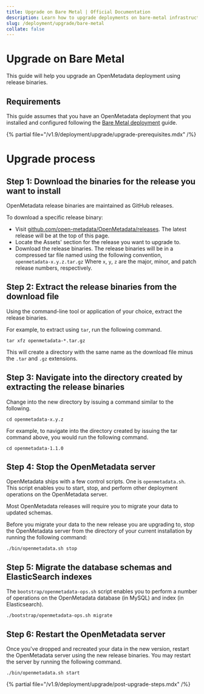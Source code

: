 ```yaml
---
title: Upgrade on Bare Metal | Official Documentation
description: Learn how to upgrade deployments on bare-metal infrastructure with versioning steps, rollback plans, and configuration tips.
slug: /deployment/upgrade/bare-metal
collate: false
---
```


# Upgrade on Bare Metal

This guide will help you upgrade an OpenMetadata deployment using release binaries.

## Requirements 

This guide assumes that you have an OpenMetadata deployment that you installed and configured following the
[Bare Metal deployment](/deployment/bare-metal) guide.

{% partial file="/v1.9/deployment/upgrade/upgrade-prerequisites.mdx" /%}

# Upgrade process

## Step 1: Download the binaries for the release you want to install

OpenMetadata release binaries are maintained as GitHub releases.

To download a specific release binary:

- Visit [github.com/open-metadata/OpenMetadata/releases](https://github.com/open-metadata/OpenMetadata/releases). The latest
  release will be at the top of this page. 
- Locate the Assets' section for the release you want to upgrade to. 
- Download the release binaries. The release binaries will be in a compressed tar file named using the following 
  convention, `openmetadata-x.y.z.tar.gz` Where `x`, `y`, `z` are the major, minor, and patch release numbers, respectively.

## Step 2: Extract the release binaries from the download file

Using the command-line tool or application of your choice, extract the release binaries. 

For example, to extract using `tar`, run the following command. 

```commandline
tar xfz openmetadata-*.tar.gz
```

This will create a directory with the same name as the download file minus the `.tar` and `.gz` extensions.

## Step 3: Navigate into the directory created by extracting the release binaries

Change into the new directory by issuing a command similar to the following.

```commandline
cd openmetadata-x.y.z
```

For example, to navigate into the directory created by issuing the tar command above, you would run the following
command.

```commandline
cd openmetadata-1.1.0
```

## Step 4: Stop the OpenMetadata server

OpenMetadata ships with a few control scripts. One is `openmetadata.sh`. This script enables you to start, stop, and
perform other deployment operations on the OpenMetadata server. 

Most OpenMetadata releases will require you to migrate your data to updated schemas. 

Before you migrate your data to the new release you are upgrading to, stop the OpenMetadata server from the
directory of your current installation by running the following command:

```commandline
./bin/openmetadata.sh stop
```

## Step 5: Migrate the database schemas and ElasticSearch indexes

The `bootstrap/openmetadata-ops.sh` script enables you to perform a number of operations on the OpenMetadata database (in
MySQL) and index (in Elasticsearch).

```commandline
./bootstrap/openmetadata-ops.sh migrate
```


## Step 6: Restart the OpenMetadata server

Once you've dropped and recreated your data in the new version, restart the OpenMetadata server using the new release
binaries. You may restart the server by running the following command.

```commandline
./bin/openmetadata.sh start
```

{% partial file="/v1.9/deployment/upgrade/post-upgrade-steps.mdx" /%}
